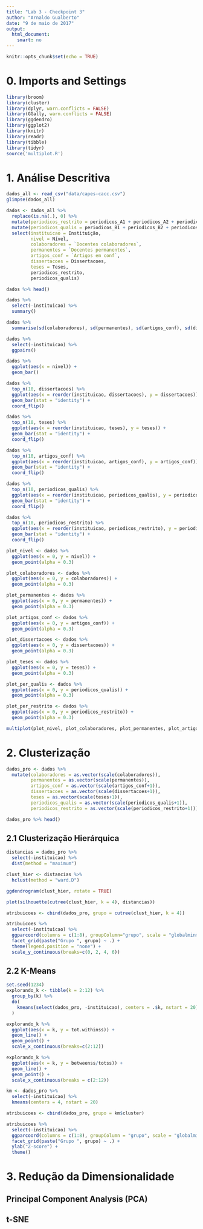 ```yaml
---
title: "Lab 3 - Checkpoint 3"
author: "Arnaldo Gualberto"
date: "9 de maio de 2017"
output: 
  html_document:
    smart: no
---
```


```r
knitr::opts_chunk$set(echo = TRUE)
```

# 0. Imports and Settings
```r
library(broom)
library(cluster)
library(dplyr, warn.conflicts = FALSE)
library(GGally, warn.conflicts = FALSE)
library(ggdendro)
library(ggplot2)
library(knitr)
library(readr)
library(tibble)
library(tidyr)
source('multiplot.R')
```

# 1. Análise Descritiva
```r
dados_all <- read_csv("data/capes-cacc.csv")
glimpse(dados_all)
```

```r
dados <- dados_all %>%
  replace(is.na(.), 0) %>%
  mutate(periodicos_restrito = periodicos_A1 + periodicos_A2 + periodicos_B1) %>%
  mutate(periodicos_qualis = periodicos_B1 + periodicos_B2 + periodicos_B3 + periodicos_B4 + periodicos_B5) %>%
  select(instituicao = Instituição, 
         nivel = Nível, 
         colaboradores = `Docentes colaboradores`,
         permanentes = `Docentes permanentes`,
         artigos_conf = `Artigos em conf`,
         dissertacoes = Dissertacoes,
         teses = Teses,
         periodicos_restrito,
         periodicos_qualis)

dados %>% head()
```

```r
dados %>%
  select(-instituicao) %>%
  summary()
```

```r
dados %>%
  summarise(sd(colaboradores), sd(permanentes), sd(artigos_conf), sd(dissertacoes), sd(teses), sd(periodicos_qualis), sd(periodicos_restrito))
```


```r
dados %>%
  select(-instituicao) %>%
  ggpairs()
```

```r
dados %>%
  ggplot(aes(x = nivel)) +
  geom_bar()
```

```r
dados %>%
  top_n(10, dissertacoes) %>%
  ggplot(aes(x = reorder(instituicao, dissertacoes), y = dissertacoes)) +
  geom_bar(stat = "identity") +
  coord_flip()
```

```r
dados %>%
  top_n(10, teses) %>%
  ggplot(aes(x = reorder(instituicao, teses), y = teses)) +
  geom_bar(stat = "identity") +
  coord_flip()
```

```r
dados %>%
  top_n(10, artigos_conf) %>%
  ggplot(aes(x = reorder(instituicao, artigos_conf), y = artigos_conf)) +
  geom_bar(stat = "identity") +
  coord_flip()
```

```r
dados %>%
  top_n(10, periodicos_qualis) %>%
  ggplot(aes(x = reorder(instituicao, periodicos_qualis), y = periodicos_qualis)) +
  geom_bar(stat = "identity") +
  coord_flip()
```

```r
dados %>%
  top_n(10, periodicos_restrito) %>%
  ggplot(aes(x = reorder(instituicao, periodicos_restrito), y = periodicos_restrito)) + 
  geom_bar(stat = "identity") +
  coord_flip()
```

```r
plot_nivel <- dados %>%
  ggplot(aes(x = 0, y = nivel)) +
  geom_point(alpha = 0.3)

plot_colaboradores <- dados %>%
  ggplot(aes(x = 0, y = colaboradores)) +
  geom_point(alpha = 0.3)

plot_permanentes <- dados %>%
  ggplot(aes(x = 0, y = permanentes)) +
  geom_point(alpha = 0.3)

plot_artigos_conf <- dados %>%
  ggplot(aes(x = 0, y = artigos_conf)) +
  geom_point(alpha = 0.3)

plot_dissertacoes <- dados %>%
  ggplot(aes(x = 0, y = dissertacoes)) +
  geom_point(alpha = 0.3)

plot_teses <- dados %>%
  ggplot(aes(x = 0, y = teses)) +
  geom_point(alpha = 0.3)

plot_per_qualis <- dados %>%
  ggplot(aes(x = 0, y = periodicos_qualis)) +
  geom_point(alpha = 0.3)

plot_per_restrito <- dados %>%
  ggplot(aes(x = 0, y = periodicos_restrito)) +
  geom_point(alpha = 0.3)

multiplot(plot_nivel, plot_colaboradores, plot_permanentes, plot_artigos_conf, plot_dissertacoes, plot_teses, plot_per_qualis, plot_per_restrito, cols = 4)
```

# 2. Clusterização

```r
dados_pro <- dados %>%
  mutate(colaboradores = as.vector(scale(colaboradores)),
         permanentes = as.vector(scale(permanentes)),
         artigos_conf = as.vector(scale(artigos_conf+1)),
         dissertacoes = as.vector(scale(dissertacoes+1)),
         teses = as.vector(scale(teses+1)),
         periodicos_qualis = as.vector(scale(periodicos_qualis+1)),
         periodicos_restrito = as.vector(scale(periodicos_restrito+1)))

dados_pro %>% head()
```


## 2.1 Clusterização Hierárquica

```r
distancias = dados_pro %>%
  select(-instituicao) %>%
  dist(method = "maximum")

clust_hier <- distancias %>%
  hclust(method = "ward.D")

ggdendrogram(clust_hier, rotate = TRUE)
```

```r
plot(silhouette(cutree(clust_hier, k = 4), distancias))
```


```r
atribuicoes <- cbind(dados_pro, grupo = cutree(clust_hier, k = 4))

atribuicoes %>%
  select(-instituicao) %>%
  ggparcoord(columns = c(1:8), groupColumn="grupo", scale = "globalminmax") +
  facet_grid(paste("Grupo ", grupo) ~ .) +
  theme(legend.position = "none") +
  scale_y_continuous(breaks=c(0, 2, 4, 6))
```

## 2.2 K-Means

```r
set.seed(1234)
explorando_k <- tibble(k = 2:12) %>%
  group_by(k) %>%
  do(
    kmeans(select(dados_pro, -instituicao), centers = .$k, nstart = 20) %>% glance()
  )

explorando_k %>%
  ggplot(aes(x = k, y = tot.withinss)) +
  geom_line() +
  geom_point() +
  scale_x_continuous(breaks=c(2:12))
```

```r
explorando_k %>%
  ggplot(aes(x = k, y = betweenss/totss)) +
  geom_line() +
  geom_point() +
  scale_x_continuous(breaks = c(2:12))
```


```r
km <- dados_pro %>%
  select(-instituicao) %>%
  kmeans(centers = 4, nstart = 20)

atribuicoes <- cbind(dados_pro, grupo = km$cluster)

atribuicoes %>%
  select(-instituicao) %>%
  ggparcoord(columns = c(1:8), groupColumn = "grupo", scale = "globalminmax") +
  facet_grid(paste("Grupo ", grupo) ~ .) +
  ylab("Z-score") +
  theme()
```

# 3. Redução da Dimensionalidade
## Principal Component Analysis (PCA)

## t-SNE
